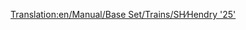 [[Translation:en/Manual/Base Set/Trains/SH∕Hendry '25']]
{{en/Manual/Base Set/Trains/Trains|Cost=£17,578 ($35.156)
|Speed=128 kph (80 mph)
|Weight=72 t
|Power=1,250 hp (932 kW)
|Annual=£1,447 ($2.894)
|Designed=1962
|Lifespan=18
|Capacity=N/A
|Description=No description has been written for this train yet. If you know something about this train, feel free to edit this page and add it!
|Real-life=[https://www.wikipedia.org/wiki/British Rail Class 25 British Rail Class 25]
}}